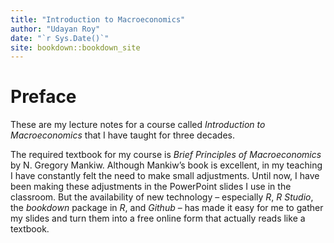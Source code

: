 ```yaml
--- 
title: "Introduction to Macroeconomics"
author: "Udayan Roy"
date: "`r Sys.Date()`"
site: bookdown::bookdown_site
---
```


# Preface {-}

These are my lecture notes for a course called *Introduction to Macroeconomics* that I have taught for three decades. 

The required textbook for my course is *Brief Principles of Macroeconomics* by N. Gregory Mankiw. Although Mankiw's book is excellent, in my teaching I have constantly felt the need to make small adjustments. Until now, I have been making these adjustments in the PowerPoint slides I use in the classroom. But the availability of new technology -- especially *R*, *R Studio*, the *bookdown* package in *R*, and *Github* -- has made it easy for me to gather my slides and turn them into a free online form that actually reads like a textbook. 